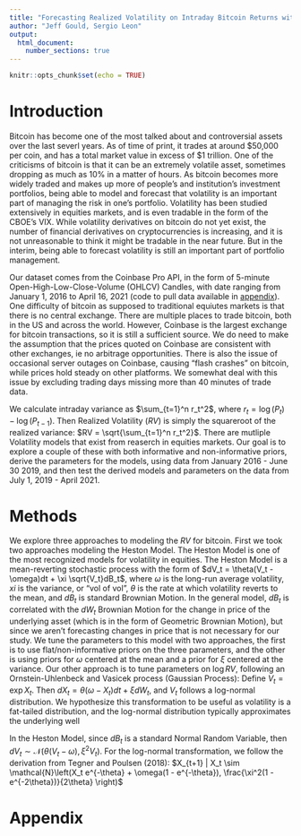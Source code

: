 ```yaml
---
title: "Forecasting Realized Volatility on Intraday Bitcoin Returns with a Bayesain Approach"
author: "Jeff Gould, Sergio Leon"
output:
  html_document:
    number_sections: true
---
```


```r
knitr::opts_chunk$set(echo = TRUE)
```

# Introduction

Bitcoin has become one of the most talked about and controversial assets over the last severl years. As of time of print, it trades at around \$50,000 per coin, and has a total market value in excess of \$1 trillion. One of the criticisms of bitcoin is that it can be an extremely volatile asset, sometimes dropping as much as 10% in a matter of hours. As bitcoin becomes more widely traded and makes up more of people's and institution's investment portfolios, being able to model and forecast that volatility is an important part of managing the risk in one's portfolio. Volatility has been studied extensively in equities markets, and is even tradable in the form of the CBOE's VIX. While volatility derivatives on bitcoin do not yet exist, the number of financial derivatives on cryptocurrencies is increasing, and it is not unreasonable to think it might be tradable in the near future. But in the interim, being able to forecast volatility is still an important part of portfolio management.

Our dataset comes from the Coinbase Pro API, in the form of 5-minute Open-High-Low-Close-Volume (OHLCV) Candles, with date ranging from January 1, 2016 to April 16, 2021 (code to pull data available in [appendix](Appendix)). One difficulty of bitcoin as supposed to traditional equiutes markets is that there is no central exchange. There are multiple places to trade bitcoin, both in the US and across the world. However, Coinbase is the largest exchange for bitcoin transactions, so it is still a sufficient source. We do need to make the assumption that the prices quoted on Coinbase are consistent with other exchanges, ie no arbitrage opportunities. There is also the issue of occasional server outages on Coinbase, causing "flash crashes" on bitcoin, while prices hold steady on other platforms. We somewhat deal with this issue by excluding trading days missing more than 40 minutes of trade data.

We calculate intraday variance as $\sum_{t=1}^n r_t^2$, where $r_t= \log(P_t) - \log(P_{t-1})$. Then Realized Volatility ($RV$) is simply the squareroot of the realized variance: $RV = \sqrt{\sum_{t=1}^n r_t^2}$. There are mutliple Volatility models that exist from reaserch in equities markets. Our goal is to explore a couple of these with both informative and non-informative priors, derive the parameters for the models, using data from January 2016 - June 30 2019, and then test the derived models and parameters on the data from July 1, 2019 - April 2021.

# Methods

We explore three approaches to modeling the $RV$ for bitcoin. First we took two approaches modeling the Heston Model. The Heston Model is one of the most recognized models for volatility in equities. The Heston Model is a mean-reverting stochastic process with the form of $dV_t = \theta(V_t - \omega)dt + \xi \sqrt{V_t}dB_t$, where $\omega$ is the long-run average volatility, $xi$ is the variance, or "vol of vol", $\theta$ is the rate at which volatility reverts to the mean, and $dB_t$ is standard Brownian Motion. In the general model, $dB_t$ is correlated with the $dW_t$ Brownian Motion for the change in price of the underlying asset (which is in the form of Geometric Brownian Motion), but since we aren't forecasting changes in price that is not necessary for our study. We tune the parameters to this model with two approaches, the first is to use flat/non-informative priors on the three parameters, and the other is using priors for $\omega$ centered at the mean and a prior for $\xi$ centered at the variance. Our other approach is to tune parameters on $\log RV$, following an Ornstein-Uhlenbeck and Vasicek process (Gaussian Process): Define $V_t = \exp X_t$. Then $d X_t = \theta(\omega - X_t)dt + \xi dW_t$, and $V_t$ follows a log-normal distribution. We hypothesize this transformation to be useful as volatility is a fat-tailed distribution, and the log-normal distribution typically approximates the underlying well

In the Heston Model, since $dB_t$ is a standard Normal Random Variable, then $dV_t \sim \mathcal{N} (\theta(V_t - \omega), \xi^2 V_t)$. For the log-normal transformation, we follow the derivation from Tegner and Poulsen (2018): $X_{t+1} | X_t \sim \mathcal{N}\left(X_t e^{-\theta} + \omega(1 - e^{-\theta}), \frac{\xi^2(1 - e^{-2\theta})}{2\theta} \right)$




# Appendix

